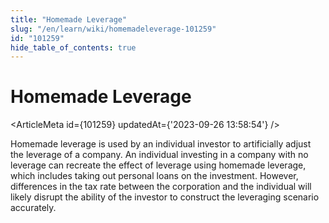 ```yaml
---
title: "Homemade Leverage"
slug: "/en/learn/wiki/homemadeleverage-101259"
id: "101259"
hide_table_of_contents: true
---
```



# Homemade Leverage

<ArticleMeta id={101259} updatedAt={'2023-09-26 13:58:54'} />
<div className='border-solid border-b border-t-0 my-4 border-[var(--ifm-color-gray-300)]' />

Homemade leverage is used by an individual investor to artificially adjust the leverage of a company. An individual investing in a company with no leverage can recreate the effect of leverage using homemade leverage, which includes taking out personal loans on the investment. However, differences in the tax rate between the corporation and the individual will likely disrupt the ability of the investor to construct the leveraging scenario accurately.

